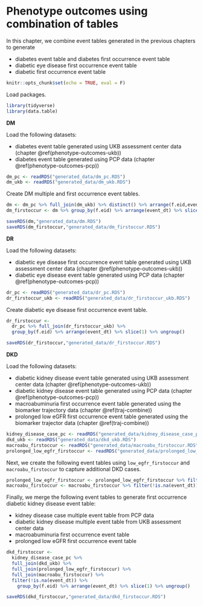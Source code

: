 # Phenotype outcomes using combination of tables {#phenotype-outcome-combine}

In this chapter, we combine event tables generated in the previous chapters to generate

- diabetes event table and diabetes first occurrence event table
- diabetic eye disease first occurrence event table
- diabetic first occurrence event table

```r
knitr::opts_chunk$set(echo = TRUE, eval = F)
```

Load packages.
```r
library(tidyverse)
library(data.table)
```

__DM__

Load the following datasets:

- diabetes event table generated using UKB assessment center data (chapter \@ref(phenotype-outcomes-ukb))
- diabetes event table generated using PCP data (chapter \@ref(phenotype-outcomes-pcp))

```r
dm_pc <- readRDS("generated_data/dm_pc.RDS")
dm_ukb <- readRDS("generated_data/dm_ukb.RDS")
```

Create DM multiple and first occurrence event tables.
```r
dm <- dm_pc %>% full_join(dm_ukb) %>% distinct() %>% arrange(f.eid,event_dt)
dm_firstoccur <- dm %>% group_by(f.eid) %>% arrange(event_dt) %>% slice(1) %>% ungroup()
```

```r
saveRDS(dm,"generated_data/dm.RDS")
saveRDS(dm_firstoccur,"generated_data/dm_firstoccur.RDS")
```

__DR__

Load the following datasets:

- diabetic eye disease first occurrence event table generated using UKB assessment center data (chapter \@ref(phenotype-outcomes-ukb))
- diabetic eye disease event table generated using PCP data (chapter \@ref(phenotype-outcomes-pcp))

```r
dr_pc <- readRDS("generated_data/dr_pc.RDS")
dr_firstoccur_ukb <- readRDS("generated_data/dr_firstoccur_ukb.RDS")
```

Create diabetic eye disease first occurrence event table.
```r
dr_firstoccur <- 
  dr_pc %>% full_join(dr_firstoccur_ukb) %>% 
  group_by(f.eid) %>% arrange(event_dt) %>% slice(1) %>% ungroup() 
```

```r
saveRDS(dr_firstoccur,"generated_data/dr_firstoccur.RDS")
```

__DKD__

Load the following datasets:

- diabetic kidney disease event table generated using UKB assessment center data (chapter \@ref(phenotype-outcomes-ukb))
- diabetic kidney disease event table generated using PCP data (chapter \@ref(phenotype-outcomes-pcp))
- macroabuminuria first occurrence event table generated using the biomarker trajectory data (chapter \@ref(traj-combine))
- prolonged low eGFR first occurrence event table generated using the biomarker trajector data (chapter \@ref(traj-combine))

```r
kidney_disease_case_pc <- readRDS("generated_data/kidney_disease_case_pc.RDS")
dkd_ukb <- readRDS("generated_data/dkd_ukb.RDS")
macroabu_firstoccur <- readRDS("generated_data/macroabu_firstoccur.RDS")
prolonged_low_egfr_firstoccur <- readRDS("generated_data/prolonged_low_egfr_firstoccur.RDS")
```

Next, we create the following event tables using `low_egfr_firstoccur` and `macroabu_firstoccur` to capture additional DKD cases.
```r
prolonged_low_egfr_firstoccur <- prolonged_low_egfr_firstoccur %>% filter(!is.na(event_dt))
macroabu_firstoccur <- macroabu_firstoccur %>% filter(!is.na(event_dt)) %>% select(f.eid,event_dt)
```

Finally, we merge the following event tables to generate first occurrence diabetic kidney disease event table:

- kidney disease case multiple event table from PCP data
- diabetic kidney disease multiple event table from UKB assessment center data
- macroabuminuria first occurrence event table
- prolonged low eGFR first occurrence event table

```r
dkd_firstoccur <- 
  kidney_disease_case_pc %>% 
  full_join(dkd_ukb) %>%
  full_join(prolonged_low_egfr_firstoccur) %>%
  full_join(macroabu_firstoccur) %>%
  filter(!is.na(event_dt)) %>% 
    group_by(f.eid) %>% arrange(event_dt) %>% slice(1) %>% ungroup()
```

```r
saveRDS(dkd_firstoccur,"generated_data/dkd_firstoccur.RDS")
```
